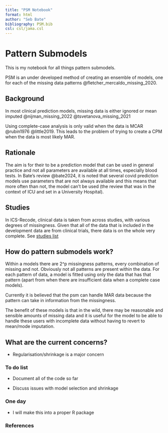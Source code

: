 ```yaml
---
title: "PSM Notebook"
format: html
author: "Seb Bate"
bibliography: PSM.bib
csl: csl/jama.csl
---
```


# Pattern Submodels

This is my notebook for all things pattern submodels.

PSM is an under developed method of creating an ensemble of models, one for each of the missing data patterns @fletcher_mercaldo_missing_2020.

## Background

In most clinical prediction models, missing data is either ignored or mean imputed @nijman_missing_2022 @tsvetanova_missing_2021

Using complete-case analysis is only valid when the data is MCAR @rubin1976 @little2019. This leads to the problem of trying to create a CPM when the data is most likely MAR.

## Rationale

The aim is for their to be a prediction model that can be used in general practice and not all parameters are available at all times, especially blood tests. In Bate's review @bate2024, it is noted that several covid prediction models use parameters that are not always available and this means that more often than not, the model can't be used (the review that was in the context of ICU and set in a University Hospital).

## Studies

In ICS-Recode, clinical data is taken from across studies, with various degrees of missingness. Given that all of the data that is included in the development data are from clinical trials, there data is on the whole very complete. See [studies list](studies.qmd)

## How do pattern submodels work?

Within a models there are 2\^p missingness patterns, every combination of missing and not. Obviously not all patterns are present within the data. For each pattern of data, a model is fitted using only the data that has that pattern (apart from when there are insufficient data when a complete case models).

Currently it is believed that the psm can handle MAR data because the pattern can take in information from the missingness.

The benefit of these models is that in the wild, there may be reasonable and sensible amounts of missing data and it is useful for the model to be able to handle these users with incomplete data without having to revert to mean/mode imputation.

## What are the current concerns?

-   Regularisation/shrinkage is a major concern

### To do list

-   Document all of the code so far

-   Discuss issues with model selection and shrinkage

### One day

-   I will make this into a proper R package

### References

::: {#refs}
:::
